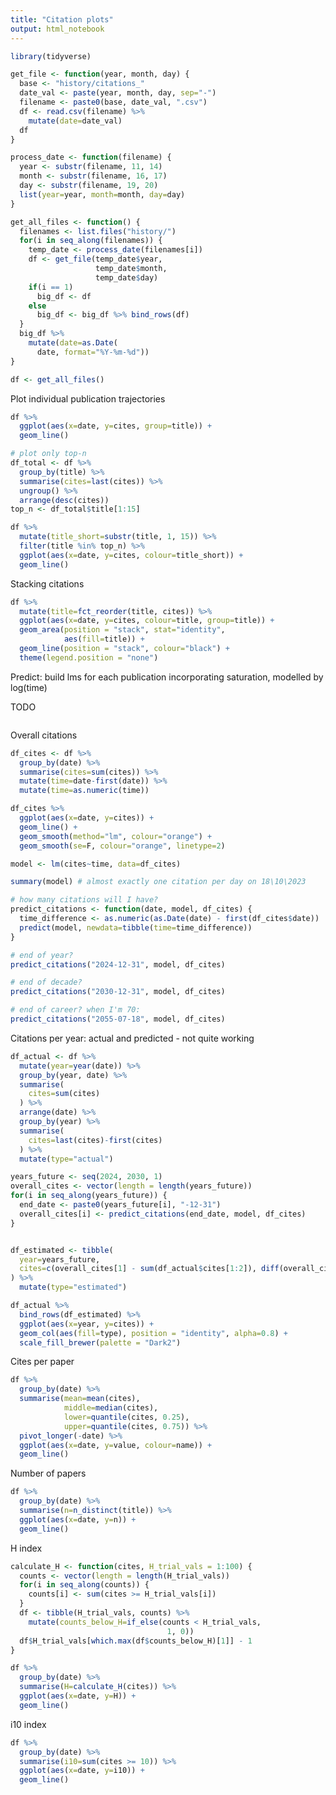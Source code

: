 ```yaml
---
title: "Citation plots"
output: html_notebook
---
```


```r
library(tidyverse)
```

```r
get_file <- function(year, month, day) {
  base <- "history/citations_"
  date_val <- paste(year, month, day, sep="-")
  filename <- paste0(base, date_val, ".csv")
  df <- read.csv(filename) %>% 
    mutate(date=date_val)
  df
}

process_date <- function(filename) {
  year <- substr(filename, 11, 14)
  month <- substr(filename, 16, 17)
  day <- substr(filename, 19, 20)
  list(year=year, month=month, day=day)
}

get_all_files <- function() {
  filenames <- list.files("history/")
  for(i in seq_along(filenames)) {
    temp_date <- process_date(filenames[i])
    df <- get_file(temp_date$year,
                   temp_date$month,
                   temp_date$day)
    if(i == 1)
      big_df <- df
    else
      big_df <- big_df %>% bind_rows(df)
  }
  big_df %>% 
    mutate(date=as.Date(
      date, format="%Y-%m-%d"))
}

df <- get_all_files()
```

Plot individual publication trajectories
```r
df %>% 
  ggplot(aes(x=date, y=cites, group=title)) +
  geom_line()

# plot only top-n
df_total <- df %>% 
  group_by(title) %>% 
  summarise(cites=last(cites)) %>% 
  ungroup() %>% 
  arrange(desc(cites))
top_n <- df_total$title[1:15]

df %>%
  mutate(title_short=substr(title, 1, 15)) %>% 
  filter(title %in% top_n) %>% 
  ggplot(aes(x=date, y=cites, colour=title_short)) +
  geom_line()
```
Stacking citations
```r
df %>% 
  mutate(title=fct_reorder(title, cites)) %>% 
  ggplot(aes(x=date, y=cites, colour=title, group=title)) +
  geom_area(position = "stack", stat="identity",
            aes(fill=title)) +
  geom_line(position = "stack", colour="black") +
  theme(legend.position = "none")
```


Predict: build lms for each publication incorporating saturation, modelled by log(time)

TODO
```r

```

Overall citations
```r
df_cites <- df %>% 
  group_by(date) %>% 
  summarise(cites=sum(cites)) %>% 
  mutate(time=date-first(date)) %>% 
  mutate(time=as.numeric(time))

df_cites %>% 
  ggplot(aes(x=date, y=cites)) +
  geom_line() +
  geom_smooth(method="lm", colour="orange") +
  geom_smooth(se=F, colour="orange", linetype=2)

model <- lm(cites~time, data=df_cites)

summary(model) # almost exactly one citation per day on 18\10\2023

# how many citations will I have?
predict_citations <- function(date, model, df_cites) {
  time_difference <- as.numeric(as.Date(date) - first(df_cites$date))
  predict(model, newdata=tibble(time=time_difference))
}

# end of year?
predict_citations("2024-12-31", model, df_cites)

# end of decade?
predict_citations("2030-12-31", model, df_cites)

# end of career? when I'm 70: 
predict_citations("2055-07-18", model, df_cites)

```

Citations per year: actual and predicted - not quite working
```r
df_actual <- df %>% 
  mutate(year=year(date)) %>% 
  group_by(year, date) %>% 
  summarise(
    cites=sum(cites)
  ) %>% 
  arrange(date) %>% 
  group_by(year) %>% 
  summarise(
    cites=last(cites)-first(cites)
  ) %>% 
  mutate(type="actual")

years_future <- seq(2024, 2030, 1)
overall_cites <- vector(length = length(years_future))
for(i in seq_along(years_future)) {
  end_date <- paste0(years_future[i], "-12-31")
  overall_cites[i] <- predict_citations(end_date, model, df_cites)
}


df_estimated <- tibble(
  year=years_future,
  cites=c(overall_cites[1] - sum(df_actual$cites[1:2]), diff(overall_cites))
) %>% 
  mutate(type="estimated")

df_actual %>% 
  bind_rows(df_estimated) %>% 
  ggplot(aes(x=year, y=cites)) +
  geom_col(aes(fill=type), position = "identity", alpha=0.8) +
  scale_fill_brewer(palette = "Dark2")

```


Cites per paper
```r
df %>% 
  group_by(date) %>% 
  summarise(mean=mean(cites),
            middle=median(cites),
            lower=quantile(cites, 0.25),
            upper=quantile(cites, 0.75)) %>% 
  pivot_longer(-date) %>% 
  ggplot(aes(x=date, y=value, colour=name)) +
  geom_line()
```
Number of papers
```r
df %>% 
  group_by(date) %>%
  summarise(n=n_distinct(title)) %>% 
  ggplot(aes(x=date, y=n)) +
  geom_line()
```
H index
```r
calculate_H <- function(cites, H_trial_vals = 1:100) {
  counts <- vector(length = length(H_trial_vals))
  for(i in seq_along(counts)) {
    counts[i] <- sum(cites >= H_trial_vals[i])
  }
  df <- tibble(H_trial_vals, counts) %>% 
    mutate(counts_below_H=if_else(counts < H_trial_vals,
                                   1, 0))
  df$H_trial_vals[which.max(df$counts_below_H)[1]] - 1
}

df %>% 
  group_by(date) %>%
  summarise(H=calculate_H(cites)) %>% 
  ggplot(aes(x=date, y=H)) +
  geom_line()
```

i10 index
```r
df %>% 
  group_by(date) %>%
  summarise(i10=sum(cites >= 10)) %>% 
  ggplot(aes(x=date, y=i10)) +
  geom_line()
```


